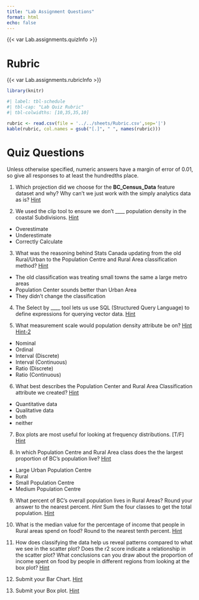 ```yaml
---
title: "Lab Assignment Questions"
format: html
echo: false
---
```



{{< var Lab.assignments.quizInfo >}}

# Rubric

{{< var Lab.assignments.rubricInfo >}}

```r

library(knitr)
```

```r
#| label: tbl-schedule
#| tbl-cap: "Lab Quiz Rubric"
#| tbl-colwidths: [10,35,35,10]

rubric <- read.csv(file = '../../sheets/Rubric.csv',sep='|')
kable(rubric, col.names = gsub("[.]", " ", names(rubric)))

```

# Quiz Questions


Unless otherwise specified, numeric answers have a margin of error of 0.01, so give all responses to at least the hundredths place.

(@) Which projection did we choose for the **BC_Census_Data** feature dataset and why?  Why can't we just work with the simply analytics data as is? [Hint](instructions.qmd#importing-the-census-data)

(@) We used the clip tool to ensure we don't  ____ population density in the coastal Subdivisions. [Hint](instructions.qmd#clip-the-bc_census_data-layer)


* Overestimate
* Underestimate
* Correctly Calculate

(@) What was the reasoning behind Stats Canada updating from the old Rural/Urban to the Population Centre and Rural Area classification method? [Hint](instructions.qmd#the-revised-classification)

* The old classification was treating small towns the same a large metro areas
* Population Center sounds better than Urban Area
* They didn't change the classification

(@) The Select by ____ tool lets us use SQL (Structured Query Language) to define expressions for querying vector data. [Hint](instructions.qmd#applying-the-classification)

(@) What measurement scale would population density attribute be on? [Hint](instructions.qmd#applying-the-classification) [Hint-2](https://geos270.github.io/LectureSlides/Phenomena_and_Data_Types/Slides.html#/summary-types-of-data)

- Nominal
- Ordinal
- Interval (Discrete)
- Interval (Continuous)
- Ratio (Discrete)
- Ratio (Continuous)

(@) What best describes the Population Center and Rural Area Classification attribute we created? [Hint](instructions.qmd#applying-the-classification)

- Quantitative data
- Qualitative data
- both
- neither

(@) Box plots are most useful for looking at frequency distributions. [T/F] [Hint](instructions.qmd#plotting-relationships)

(@) In which Population Centre and Rural Area class does the the largest proportion of BC's population live? [Hint](instructions.qmd#plotting-relationships)

- Large Urban Population Centre
- Rural
- Small Population Centre
- Medium Population Centre

(@) What  percent  of BC's overall population lives in Rural Areas?  Round your answer to the nearest percent.  *Hint* Sum the four classes to get the total population. [Hint](instructions.qmd#plotting-relationships)

(@) What is the median value for the percentage of income that people in Rural areas spend on food?  Round to the nearest tenth percent. [Hint](instructions.qmd#plotting-relationships)

(@) How does classifying the data help us reveal patterns compared to what we see in the scatter plot?  Does the r2 score indicate a relationship in the scatter plot?  What conclusions can you draw about the proportion of income spent on food by people in different regions from looking at the box plot? [Hint](instructions.qmd#benefits-of-data-classification)

(@) Submit your Bar Chart. [Hint](instructions.qmd#styling-your-visualizations)

(@) Submit your Box plot. [Hint](instructions.qmd#styling-your-visualizations)

